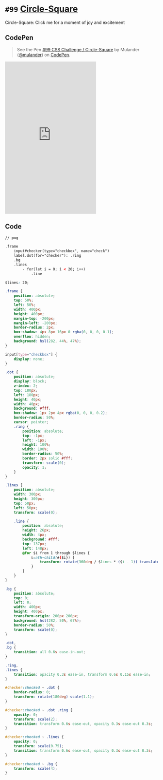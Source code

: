 
<Meta />

# `#99` [Circle-Square](https://100dayscss.com/days/99/)

Circle-Square: Click me for a moment of joy and excitement

## CodePen

> See the Pen [#99 CSS Challenge / Circle-Square](https://codepen.io/mulander/pen/vYveazL)
by Mulander ([@mulander](https://codepen.io/mulander))
on [CodePen](https://codepen.io).

<iframe
  height="500"
  className="w-full my-10 bg-gray-200"
  scrolling="no"
  title="#99 CSS Challenge / Circle-Square"
  src="https://codepen.io/mulander/embed/vYveazL?default-tab=html%2Cresult"
  frameBorder="no"
  loading="lazy"
  allowtransparency="true"
  allowFullScreen={true}
>

</iframe>

## Code

```html
// pug

.frame
	input#checker(type="checkbox", name="check")
	label.dot(for="checker"): .ring
	.bg
	.lines
		- for(let i = 0; i < 20; i++)
			.line
```

```css
$lines: 20;

.frame {
	position: absolute;
	top: 50%;
	left: 50%;
	width: 400px;
	height: 400px;
	margin-top: -200px;
	margin-left: -200px;
	border-radius: 2px;
	box-shadow: 4px 8px 16px 0 rgba(0, 0, 0, 0.1);
	overflow: hidden;
	background: hsl(282, 44%, 47%);
}

input[type="checkbox"] {
	display: none;
}

.dot {
	position: absolute;
	display: block;
	z-index: 2;
	top: 180px;
	left: 180px;
	height: 40px;
	width: 40px;
	background: #fff;
	box-shadow: 1px 2px 4px rgba(0, 0, 0, 0.2);
	border-radius: 50%;
	cursor: pointer;
	.ring {
		position: absolute;
		top: -1px;
		left: -1px;
		height: 100%;
		width: 100%;
		border-radius: 50%;
		border: 2px solid #fff;
		transform: scale(0);
		opacity: 1;
	}
}

.lines {
	position: absolute;
	width: 300px;
	height: 300px;
	top: 50px;
	left: 50px;
	transform: scale(0);

	.line {
		position: absolute;
		height: 26px;
		width: 4px;
		background: #fff;
		top: 137px;
		left: 148px;
		@for $i from 1 through $lines {
			&:nth-child(#{$i}) {
				transform: rotate(360deg / $lines * ($i - 1)) translateY(-120px);
			}
		}
	}
}

.bg {
	position: absolute;
	top: 0;
	left: 0;
	width: 400px;
	height: 400px;
	transform-origin: 200px 200px;
	background: hsl(282, 50%, 67%);
	border-radius: 50%;
	transform: scale(0);
}

.dot,
.bg {
	transition: all 0.6s ease-in-out;
}

.ring,
.lines {
	transition: opacity 0.3s ease-in, transform 0.6s 0.15s ease-in;
}

#checker:checked ~ .dot {
	border-radius: 0;
	transform: rotate(180deg) scale(1.1);
}

#checker:checked ~ .dot .ring {
	opacity: 0;
	transform: scale(2);
	transition: transform 0.6s ease-out, opacity 0.3s ease-out 0.3s;
}

#checker:checked ~ .lines {
	opacity: 0;
	transform: scale(0.75);
	transition: transform 0.6s ease-out, opacity 0.3s ease-out 0.3s;
}

#checker:checked ~ .bg {
	transform: scale(4);
}
```